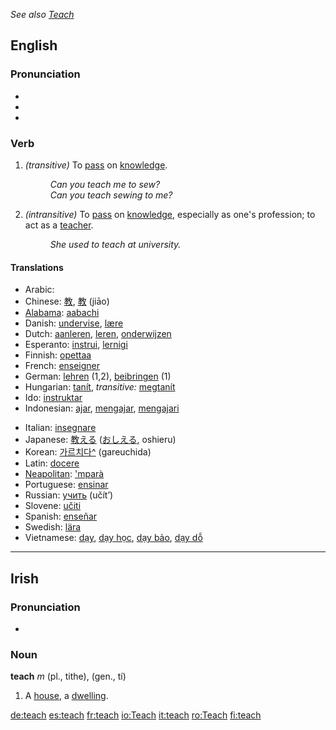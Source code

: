 ''See also [[Teach]]''
==English==

===Pronunciation===
*{{SAMPA|/'titS/}}
*{{IPA|/'tiʧ/}}
*{{audio|en-us-teach.ogg|Audio (US)}}

===Verb===
{{irregverb|'''to teach'''|'''[[teaches]]'''|'''[[taught]]'''|'''[[taught]]'''|'''[[teaching]]'''}}

# ''(transitive)'' To [[pass]] on [[knowledge]].
#:''Can you teach me to sew?''
#:''Can you teach sewing to me?''
# ''(intransitive)'' To [[pass]] on [[knowledge]], especially as one's profession; to act as a [[teacher]].
#:''She used to teach at university.''

====Translations====
{{top}}
*Arabic: {{ARchar|[[علم]]}} {{Unicode|(ʕállama)}}
*Chinese: [[教]], [[教]] (jiāo)
*[[Alabama]]: [[aabachi]]
*Danish: [[undervise]], [[lære]]
*Dutch: [[aanleren]], [[leren]], [[onderwijzen]]
*Esperanto: [[instrui]], [[lernigi]]
*Finnish: [[opettaa]]
*French: [[enseigner]]
*German: [[lehren]] (1,2), [[beibringen]] (1)
*Hungarian: [[tanít]], ''transitive:'' [[megtanít]]
*Ido: [[instruktar]]
*Indonesian: [[ajar]], [[ajar|mengajar]], [[ajar|mengajari]]
{{mid}}
*Italian: [[insegnare]]
*Japanese: [[教える]] ([[おしえる]], oshieru)
*Korean: [[가르치다]][[:ko:가르치다|^]] (gareuchida)
*Latin: [[docere]]
*[[Neapolitan]]: [['mparà]]
*Portuguese: [[ensinar]]
*Russian: [[учить]] (učít’)
*Slovene: [[učiti]]
*Spanish: [[enseñar]]
*Swedish: [[lära]]
*Vietnamese: [[dạy]], [[dạy học]], [[dạy bảo]], [[dạy dỗ]]
{{bottom}}


----

==Irish==
===Pronunciation===
*{{IPA|/ʧæχ/}}

===Noun===
'''teach''' ''m'' (pl., tithe), (gen., tí)

# A [[house]], a [[dwelling]].

[[de:teach]]
[[es:teach]]
[[fr:teach]]
[[io:Teach]]
[[it:teach]]
[[ro:Teach]]
[[fi:teach]]